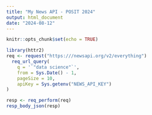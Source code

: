 ```yaml
---
title: "My News API - POSIT 2024"
output: html_document
date: "2024-08-12"
---
```


```r
knitr::opts_chunk$set(echo = TRUE)
```


```r
library(httr2)
req <- request("https:///newsapi.org/v2/everything") 
  req_url_query(
    q = '`"data science"`',
    from = Sys.Date() - 1,
    pageSize = 10,
    apiKey = Sys.getenv("NEWS_API_KEY")
)

resp <- req_perform(req)
resp_body_json(resp)

```
